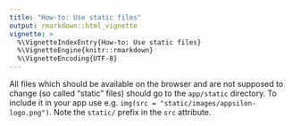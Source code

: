 ```yaml
---
title: "How-to: Use static files"
output: rmarkdown::html_vignette
vignette: >
  %\VignetteIndexEntry{How-to: Use static files}
  %\VignetteEngine{knitr::rmarkdown}
  %\VignetteEncoding{UTF-8}
---
```


All files which should be available on the browser
and are not supposed to change (so called "static" files)
should go to the `app/static` directory.
To include it in your app use e.g. `img(src = "static/images/appsilon-logo.png")`.
Note the `static/` prefix in the `src` attribute.
